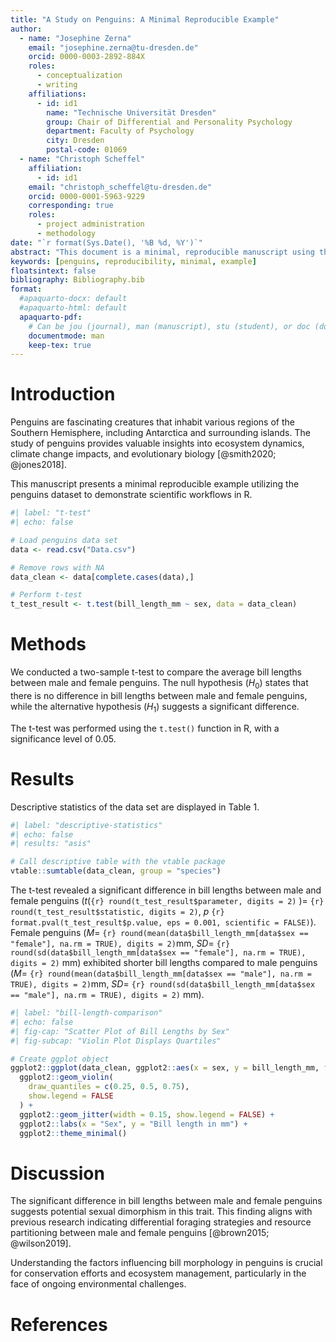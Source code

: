 ```yaml
---
title: "A Study on Penguins: A Minimal Reproducible Example"
author:
  - name: "Josephine Zerna"
    email: "josephine.zerna@tu-dresden.de"
    orcid: 0000-0003-2892-884X
    roles:
      - conceptualization
      - writing
    affiliations:
      - id: id1
        name: "Technische Universität Dresden"
        group: Chair of Differential and Personality Psychology
        department: Faculty of Psychology
        city: Dresden
        postal-code: 01069
  - name: "Christoph Scheffel"
    affiliation: 
      - id: id1
    email: "christoph_scheffel@tu-dresden.de"
    orcid: 0000-0001-5963-9229
    corresponding: true
    roles:
      - project administration
      - methodology
date: "`r format(Sys.Date(), '%B %d, %Y')`"
abstract: "This document is a minimal, reproducible manuscript using the penguins data set as an example."
keywords: [penguins, reproducibility, minimal, example]
floatsintext: false
bibliography: Bibliography.bib
format:
  #apaquarto-docx: default
  #apaquarto-html: default
  apaquarto-pdf:
    # Can be jou (journal), man (manuscript), stu (student), or doc (document)
    documentmode: man
    keep-tex: true
---
```


# Introduction

Penguins are fascinating creatures that inhabit various regions of the Southern Hemisphere, including Antarctica and surrounding islands.
The study of penguins provides valuable insights into ecosystem dynamics, climate change impacts, and evolutionary biology [@smith2020; @jones2018].

This manuscript presents a minimal reproducible example utilizing the penguins dataset to demonstrate scientific workflows in R.

```r
#| label: "t-test"
#| echo: false

# Load penguins data set
data <- read.csv("Data.csv")

# Remove rows with NA
data_clean <- data[complete.cases(data),]

# Perform t-test
t_test_result <- t.test(bill_length_mm ~ sex, data = data_clean)

```

# Methods

We conducted a two-sample t-test to compare the average bill lengths between male and female penguins.
The null hypothesis ($H_0$) states that there is no difference in bill lengths between male and female penguins, while the alternative hypothesis ($H_1$) suggests a significant difference.

The t-test was performed using the `t.test()` function in R, with a significance level of 0.05.

# Results

Descriptive statistics of the data set are displayed in Table 1.

```r
#| label: "descriptive-statistics"
#| echo: false
#| results: "asis"

# Call descriptive table with the vtable package
vtable::sumtable(data_clean, group = "species")

```

The t-test revealed a significant difference in bill lengths between male and female penguins ($t($`{r} round(t_test_result$parameter, digits = 2)` $)=$ `{r} round(t_test_result$statistic, digits = 2)`, $p$ `{r} format.pval(t_test_result$p.value, eps = 0.001, scientific = FALSE)`).
Female penguins ($M=$ `{r} round(mean(data$bill_length_mm[data$sex == "female"], na.rm = TRUE), digits = 2)`mm, $SD=$ `{r} round(sd(data$bill_length_mm[data$sex == "female"], na.rm = TRUE), digits = 2)` mm) exhibited shorter bill lengths compared to male penguins ($M=$ `{r} round(mean(data$bill_length_mm[data$sex == "male"], na.rm = TRUE), digits = 2)`mm, $SD=$ `{r} round(sd(data$bill_length_mm[data$sex == "male"], na.rm = TRUE), digits = 2)` mm).

```r
#| label: "bill-length-comparison"
#| echo: false
#| fig-cap: "Scatter Plot of Bill Lengths by Sex"
#| fig-subcap: "Violin Plot Displays Quartiles"

# Create ggplot object
ggplot2::ggplot(data_clean, ggplot2::aes(x = sex, y = bill_length_mm, fill = sex), group = sex) +
  ggplot2::geom_violin(
    draw_quantiles = c(0.25, 0.5, 0.75),
    show.legend = FALSE
  ) +
  ggplot2::geom_jitter(width = 0.15, show.legend = FALSE) +
  ggplot2::labs(x = "Sex", y = "Bill length in mm") +
  ggplot2::theme_minimal()
```

# Discussion

The significant difference in bill lengths between male and female penguins suggests potential sexual dimorphism in this trait.
This finding aligns with previous research indicating differential foraging strategies and resource partitioning between male and female penguins [@brown2015; @wilson2019].

Understanding the factors influencing bill morphology in penguins is crucial for conservation efforts and ecosystem management, particularly in the face of ongoing environmental challenges.

# References

::: {#refs}
:::